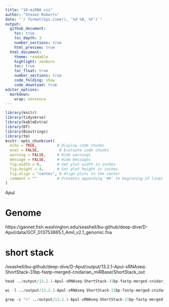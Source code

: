```yaml
---
title: "16-miRNA vis"
author: "Steven Roberts"
date: "`r format(Sys.time(), '%d %B, %Y')`"  
output: 
  github_document:
    toc: true
    toc_depth: 3
    number_sections: true
    html_preview: true
  html_document:
    theme: readable
    highlight: zenburn
    toc: true
    toc_float: true
    number_sections: true
    code_folding: show
    code_download: true
editor_options: 
  markdown: 
    wrap: sentence
---
```


```r
library(knitr)
library(tidyverse)
library(kableExtra)
library(DT)
library(Biostrings)
library(tm)
knitr::opts_chunk$set(
  echo = TRUE,         # Display code chunks
  eval = FALSE,         # Evaluate code chunks
  warning = FALSE,     # Hide warnings
  message = FALSE,     # Hide messages
  fig.width = 6,       # Set plot width in inches
  fig.height = 4,      # Set plot height in inches
  fig.align = "center", # Align plots to the center
  comment = ""         # Prevents appending '##' to beginning of lines in code output
)
```


Apul

# Genome 

https://gannet.fish.washington.edu/seashell/bu-github/deep-dive/D-Apul/data/GCF_013753865.1_Amil_v2.1_genomic.fna


# short stack

/seashell/bu-github/deep-dive/D-Apul/output/13.2.1-Apul-sRNAseq-ShortStack-31bp-fastp-merged-cnidarian_miRBase/ShortStack_out

```r
head ../output/13.2.1-Apul-sRNAseq-ShortStack-31bp-fastp-merged-cnidarian_miRBase/ShortStack_out/*
```

```r
wc -l ../output/13.2.1-Apul-sRNAseq-ShortStack-31bp-fastp-merged-cnidarian_miRBase/ShortStack_out/*
```
```r
grep -c ">" ../output/13.2.1-Apul-sRNAseq-ShortStack-31bp-fastp-merged-cnidarian_miRBase/ShortStack_out/*
```


